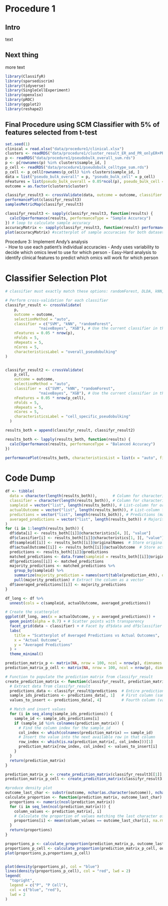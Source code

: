 # Procedure 1

## Intro

text

## Next thing

more text

```r
library(ClassifyR)
library(sparsediscrim)
library(tidyverse)
library(SingleCellExperiment)
library(openxlsx)
library(pROC)
library(ggplot2)
library(reshape2)
```


## Final Procedure using SCM Classifier with 5% of features selected from t-test
```r
set.seed(1)
clinical = read.xlsx("data/procedure1/clinical.xlsx")
clusters <- readRDS("data/procedure1/cluster_result_ER_and_PR_onlyER+PR+.rds")
p <- readRDS("data/procedure1/pseudobulk_overall_sum.rds")
p <- p[rownames(p) %in% clusters$sample_id, ]
p_cell <- readRDS("data/procedure1/pseudobulk_celltype_sum.rds")
p_cell <- p_cell[rownames(p_cell) %in% clusters$sample_id, ]
data = list("pseudo_bulk_overall" = p, "pseudo_bulk_cell" = p_cell)
nFeatures = list(pseudo_bulk_overall = 0.05*ncol(p), pseudo_bulk_cell = 0.05*ncol(p_cell))
outcome = as.factor(clusters$cluster)

classifyr_result3 <- crossValidate(data, outcome = outcome, classifier = "SVM", nFeatures = nFeatures, nFolds = 5, nRepeats = 100, nCores = 5)
performancePlot(classifyr_result3)
samplesMetricMap(classifyr_result3)

classifyr_result3 <- sapply(classifyr_result3, function(results) {
  calcCVperformance(results, performanceType = "Sample Accuracy")
}) # loop to calculate sample accuracy
accuracyMatrix <- sapply(classifyr_result3, function(result) performance(result)[["Sample Accuracy"]])
plot(accuracyMatrix) #scatterplot of sample accuracies for both datasets

```

Procedure 3: Implement Andy's analysis  
- How to use each patient's individual accuracies 
- Andy uses variability to decide which omics level to use for which person
- Easy-Hard analysis to identify clinical features to predict which omics will work for which person

# Classifier Selection Plot

```r
# classifier must exactly match these options: randomForest, DLDA, kNN, GLM, ridgeGLM, elasticNetGLM, LASSOGLM, SVM, NSC, naiveBayes, mixturesNormals, CoxPH, CoxNet, randomSurvivalForest, XGB

# Perform cross-validation for each classifier
classifyr_result <- crossValidate(
    p,  
    outcome = outcome,  
    selectionMethod = "auto", 
    classifier = c("SVM", "kNN", "randomForest", 
               "naiveBayes", "XGB"), # Use the current classifier in the loop. but result will be a list of objects so it can't be put into calcCVperformance
    nFeatures = 0.05 * nrow(p), 
    nFolds = 5,              
    nRepeats = 5,            
    nCores = 5,
    characteristicsLabel = "overall_pseudobulking"
)


classifyr_result2 <- crossValidate(
    p_cell,  
    outcome = outcome,  
    selectionMethod = "auto", 
    classifier =  c("SVM", "kNN", "randomForest", 
               "naiveBayes", "XGB"), # Use the current classifier in the loop. but result will be a list of objects so it can't be put into calcCVperformance
    nFeatures = 0.05 * nrow(p_cell), 
    nFolds = 5,              
    nRepeats = 5,            
    nCores = 5,
    characteristicsLabel = "cell_specific_pseudobulking"
  )

results_both = append(classifyr_result, classifyr_result2)

results_both <- lapply(results_both, function(results) {
  calcCVperformance(results, performanceType = "Balanced Accuracy")
})

performancePlot(results_both, characteristicsList = list(x = "auto", fillColour = "characteristicsLabel")) + theme(axis.text.x = element_text(angle = 45, hjust = 1, vjust = 1)) #performancePlot is essentially ggplot, so just add one more things
```


# Code Dump
```r
df <- tibble(
  data = character(length(results_both)),       # Column for characteristics[4, "value"]
  classifier = character(length(results_both)), # Column for characteristics[1, "value"]
  sampleid = vector("list", length(results_both)), # List-column for originalNames (sample IDs)
  actualOutcome = vector("list", length(results_both)), # List-column for actualOutcome
  predictions = vector("list", length(results_both)), # Predictions (matched with sampleid)
  averaged_predictions = vector("list", length(results_both)) # Majority rule predictions
)
for (i in 1:length(results_both)) {
  df$data[i] <- results_both[[i]]@characteristics[4, ][, "value"]
  df$classifier[i] <- results_both[[i]]@characteristics[1, ][, "value"]
  df$sampleid[[i]] <- results_both[[i]]@originalNames  # Store originalNames (sample IDs)
  df$actualOutcome[[i]] <- results_both[[i]]@actualOutcome  # Store actualOutcome
  predictions <- results_both[[i]]@predictions
  matched_predictions <- data.frame(sampleid = results_both[[i]]@originalNames, prediction_4th = predictions[, 4])  # Extract the predicted cluster
  df$predictions[[i]] <- matched_predictions
  majority_predictions <- matched_predictions %>%
    group_by(sampleid) %>%
    summarize(majority_prediction = names(sort(table(prediction_4th), decreasing = TRUE)[1]),.groups = "drop") %>%
    pull(majority_prediction) # Extract the column as a vector
  df$averaged_predictions[[i]] <- majority_predictions
}

df_long <- df %>%
  unnest(cols = c(sampleid, actualOutcome, averaged_predictions))

# Create the scatterplot
ggplot(df_long, aes(x = actualOutcome, y = averaged_predictions)) +
  geom_point(alpha = 0.7) + # Scatter points with transparency
  facet_grid(data ~ classifier) + # Facet by df$data and df$classifier
  labs(
    title = "Scatterplot of Averaged Predictions vs Actual Outcomes",
    x = "Actual Outcome",
    y = "Averaged Predictions"
  ) +
  theme_minimal()

prediction_matrix_p <- matrix(NA, nrow = 100, ncol = nrow(p), dimnames = list(1:100,rownames(p)))
prediction_matrix_p_cell <- matrix(NA, nrow = 100, ncol = nrow(p), dimnames = list(1:100,rownames(p)))

# Function to populate the prediction matrix from classifyr_result
create_prediction_matrix <- function(classifyr_result, prediction_matrix) {
  # Extract data from classifyr_result
  predictions_data <- classifyr_result@predictions  # Entire predictions data
  sample_ids_predictions <- predictions_data[, 1]   # First column (sample IDs)
  values_to_insert <- predictions_data[, 4]         # Fourth column (values to insert)

  # Match and insert values
  for (i in seq_along(sample_ids_predictions)) {
    sample_id <- sample_ids_predictions[i]
    if (sample_id %in% colnames(prediction_matrix)) {
      # Find the column index for the sample_id
      col_index <- which(colnames(prediction_matrix) == sample_id)
      # Insert the value into the next available row in that column
      row_index <- which(is.na(prediction_matrix[, col_index]))[1]
      prediction_matrix[row_index, col_index] <- values_to_insert[i]
    }
  }
  return(prediction_matrix)
}

prediction_matrix_p <- create_prediction_matrix(classifyr_result3[[1]], prediction_matrix_p)
prediction_matrix_p_cell <- create_prediction_matrix(classifyr_result3[[2]], prediction_matrix_p_cell)

#produce density plot
outcome_last_char <- substr(outcome, nchar(as.character(outcome)), nchar(as.character(outcome)))
calculate_proportion <- function(prediction_matrix, outcome_last_char) {
  proportions <- numeric(ncol(prediction_matrix))
  for (i in seq_len(ncol(prediction_matrix))) {
    column_values <- prediction_matrix[, i]
    # Calculate the proportion of values matching the last character of the outcome
    proportions[i] <- mean(column_values == outcome_last_char[i], na.rm = TRUE)
  }
  return(proportions)
}

proportions_p <- calculate_proportion(prediction_matrix_p, outcome_last_char)
proportions_p_cell <- calculate_proportion(prediction_matrix_p_cell, outcome_last_char)
plot(proportions_p,proportions_p_cell)


plot(density(proportions_p), col = "blue")
lines(density(proportions_p_cell), col = "red", lwd = 2)
legend(
  "topright",
  legend = c("P", "P Cell"),
  col = c("blue", "red"),
  lwd = 2
)
```
